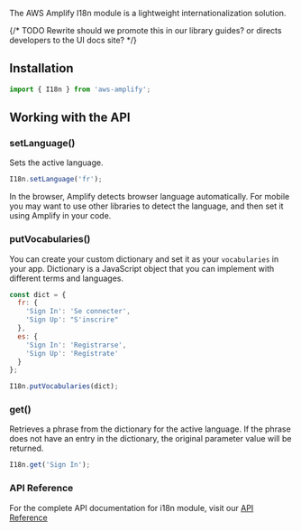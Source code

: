 The AWS Amplify I18n module is a lightweight internationalization solution.

{/* TODO Rewrite should we promote this in our library guides? or directs developers to the UI docs site? */}

## Installation

```javascript
import { I18n } from 'aws-amplify';
```

## Working with the API

### setLanguage()

Sets the active language.

```javascript
I18n.setLanguage('fr');
```

In the browser, Amplify detects browser language automatically. For mobile you may want to use other libraries to detect the language, and then set it using Amplify in your code.

### putVocabularies()

You can create your custom dictionary and set it as your `vocabularies` in your app. Dictionary is a JavaScript object that you can implement with different terms and languages.

```javascript
const dict = {
  fr: {
    'Sign In': 'Se connecter',
    'Sign Up': "S'inscrire"
  },
  es: {
    'Sign In': 'Registrarse',
    'Sign Up': 'Regístrate'
  }
};

I18n.putVocabularies(dict);
```

### get()

Retrieves a phrase from the dictionary for the active language. If the phrase does not have an entry in the dictionary, the original parameter value will be returned.

```javascript
I18n.get('Sign In');
```

### API Reference

For the complete API documentation for i18n module, visit our [API Reference](https://aws-amplify.github.io/amplify-js/api/classes/i18n.html)
